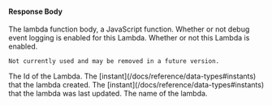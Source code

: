 
#### Response Body

<APIBlock>
  <APIField name="lambda.body" type="String">
    The lambda function body, a JavaScript function.
  </APIField>
  <APIField name="lambda.debug" type="Boolean">
    Whether or not debug event logging is enabled for this Lambda.
  </APIField>
  <APIField name="lambda.enabled" type="Boolean" deprecated>
    Whether or not this Lambda is enabled.

    Not currently used and may be removed in a future version.
  </APIField>
  <APIField name="lambda.engineType" type="String">
    <LambdaOptions />
  </APIField>
  <APIField name="lambda.id" type="UUID">
    The Id of the Lambda.
  </APIField>
  <APIField name="lambda.insertInstant" type="Long">
    The [instant](/docs/reference/data-types#instants) that the lambda created.
  </APIField>
  <APIField name="lambda.lastUpdateInstant" type="Long">
    The [instant](/docs/reference/data-types#instants) that the lambda was last updated.
  </APIField>
  <APIField name="lambda.name" type="String">
    The name of the lambda.
  </APIField>
</APIBlock>

